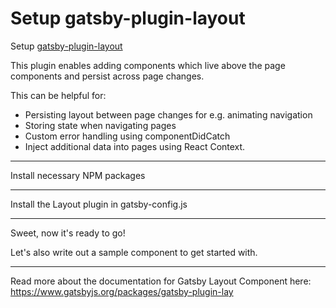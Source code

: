 # Setup gatsby-plugin-layout
Setup [gatsby-plugin-layout](https://www.gatsbyjs.org/packages/gatsby-plugin-layout/?=gatsby%20layout)

This plugin enables adding components which live above the page components and persist across page changes.

This can be helpful for:

- Persisting layout between page changes for e.g. animating navigation
- Storing state when navigating pages
- Custom error handling using componentDidCatch
- Inject additional data into pages using React Context.

---

Install necessary NPM packages

<NPMPackage name="gatsby-plugin-layout"/>

---

Install the Layout plugin in gatsby-config.js

<GatsbyPlugin name="gatsby-plugin-layout"/>

---

Sweet, now it's ready to go!

Let's also write out a sample component to get started with.

<File
    path="src/layouts/index.js"
    content="https://gist.github.com/JeremyTheModernist/be673e8641c61e6a427124acad1e05da"
/>

---

Read more about the documentation for Gatsby Layout Component here:
https://www.gatsbyjs.org/packages/gatsby-plugin-lay
